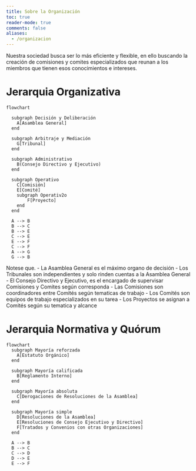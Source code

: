 ```yaml
---
title: Sobre la Organización
toc: true
reader-mode: true
comments: false
aliases:
  - /organizacion
---
```


Nuestra sociedad busca ser lo más eficiente y flexible, en ello buscando la creación de comisiones y comites especializados que reunan a los miembros que tienen esos conocimientos e intereses.

# Jerarquia Organizativa

```mermaid
flowchart

  subgraph Decisión y Deliberación
    A[Asamblea General]
  end

  subgraph Arbitraje y Mediación
    G[Tribunal]
  end

  subgraph Administrativo
    B(Consejo Directivo y Ejecutivo)
  end
  
  subgraph Operativo
    C[Comisión]
    E[Comité]
    subgraph Operativ2o
        F[Proyecto]
    end
  end

  A --> B
  B --> C
  B --> E
  C --> E
  E --> F
  C --> F
  A --> G
  G --> B
```
Notese que.
- La Asamblea General es el máximo organo de decisión
- Los Tribunales son independientes y solo rinden cuentas a la Asamblea General
- El Consejo Directivo y Ejecutivo, es el encargado de supervisar Comisiones y Comites según corresponda
- Las Comisiones son coordinadores entre Comités según tematicas de trabajo
- Los Comités son equipos de trabajo especializados en su tarea
- Los Proyectos se asignan a Comités según su tematica y alcance


# Jerarquia Normativa y Quórum 
```mermaid
flowchart
  subgraph Mayoría reforzada 
    A[Estatuto Orgánico]
  end

  subgraph Mayoría calificada
    B[Reglamento Interno]
  end
  
  subgraph Mayoría absoluta
    C[Derogaciones de Resoluciones de la Asamblea]
  end

  subgraph Mayoría simple
    D[Resoluciones de la Asamblea]
    E[Resoluciones de Consejo Ejecutivo y Directivo]
    F[Tratados y Convenios con otras Organizaciones]
  end
  
  A --> B
  B --> C
  C --> D
  D --> E
  E --> F
```

